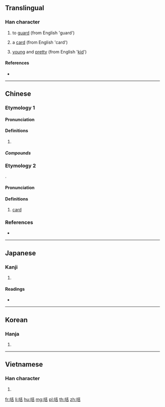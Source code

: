 ==Translingual==

===Han character===
{{Han char|rn=30|rad=口|as=06|sn=9|four=64061|canj=RGR|ids=⿰口吉}}

# {{context|Cantonese|lang=yue}} to [[guard]] (from English 'guard')
# {{context|Cantonese|lang=yue}} a [[card]] (from English 'card')
# {{context|Cantonese|lang=yue}} [[young]] and [[pretty]] (from English '[[kid]]')

====References====
* {{Han ref|kx=0186.170|dkj=03544|dj=0406.020|hdz=10611.060|uh=54AD|ud=21677|bh=CDFC|bd=52732}}

----

==Chinese==

===Etymology 1===
{{zh-forms}}

====Pronunciation====
{{zh-pron
|m=jī
|c=gat1,hat1,kat1
|mc=y
|oc=y
|cat=
}}

====Definitions====
{{zh-hanzi}}

# {{rfdef|zh}}

=====Compounds=====
{{zh-der|咭力骨碌|咭叮噹|咭吱咯吱|咭咭|咭咭呱呱|咭噔咯噔|咭噹噹|咭片}}

===Etymology 2===
{{zh-forms}}

{{bor|zh|en|card}}.

====Pronunciation====
{{zh-pron
|c=kaat1
|cat=
}}

====Definitions====
{{zh-hanzi}}

# [[card]]

===References===
* {{R:yue:Hanzi}}

----

==Japanese==

===Kanji===
{{ja-kanji|grade=|rs=口06}}

# {{defn|lang=ja|sort=口06}}

====Readings====
* {{ja-readings|on=[[きつ]] (kitsu), [[ぎち]] (gichi), [[かつ]] (katsu), [[けち]] (kechi)|kun=[[こえのさま]] (koenosama)}}

----

==Korean==

===Hanja===
{{ko-hanja|hangeul=[[길]], [[갈]]|rv=gil, gal|mr=kil, kal}}

# {{defn|lang=ko|sort=口06}}

----

==Vietnamese==

===Han character===
{{vi-readings|rs=口06| hanviet = gắt}}

# {{defn|lang=vi|sort=口06}}

[[fr:咭]]
[[li:咭]]
[[hu:咭]]
[[mg:咭]]
[[pl:咭]]
[[th:咭]]
[[zh:咭]]